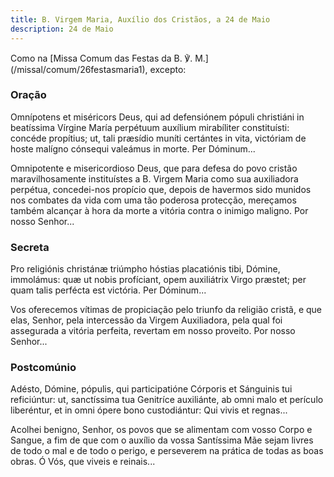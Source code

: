 ```yaml
---
title: B. Virgem Maria, Auxílio dos Cristãos, a 24 de Maio
description: 24 de Maio
---
```


<aside>
  Como na [Missa Comum das Festas da B. ℣. M.](/missal/comum/26festasmaria1),
  excepto:
</aside>

### Oração

<div class="side-by-side not-content">

Omnípotens et miséricors Deus, qui ad defensiónem pópuli christiáni in beatíssima Vírgine María perpétuum auxílium mirabíliter constituísti: concéde propítius; ut, tali præsídio muníti certántes in vita, victóriam de hoste malígno cónsequi valeámus in morte. Per Dóminum...

Omnipotente e misericordioso Deus, que para defesa do povo cristão maravilhosamente instituístes a B. Virgem Maria como sua auxiliadora perpétua, concedei-nos propício que, depois de havermos sido munidos nos combates da vida com uma tão poderosa protecção, mereçamos também alcançar à hora da morte a vitória contra o inimigo maligno. Por nosso Senhor...

</div>

### Secreta

<div class="side-by-side not-content">

Pro religiónis christánæ triúmpho hóstias placatiónis tibi, Dómine, immolámus: quæ ut nobis profíciant, opem auxiliátrix Virgo præstet; per quam talis perfécta est victória. Per Dóminum...

Vos oferecemos vítimas de propiciação pelo triunfo da religião cristã, e que elas, Senhor, pela intercessão da Virgem Auxiliadora, pela qual foi assegurada a vitória perfeita, revertam em nosso proveito. Por nosso Senhor...

</div>

### Postcomúnio

<div class="side-by-side not-content">

Adésto, Dómine, pópulis, qui participatióne Córporis et Sánguinis tui reficiúntur: ut, sanctíssima tua Genitríce auxiliánte, ab omni malo et perículo liberéntur, et in omni ópere bono custodiántur: Qui vivis et regnas...

Acolhei benigno, Senhor, os povos que se alimentam com vosso Corpo e Sangue, a fim de que com o auxílio da vossa Santíssima Mãe sejam livres de todo o mal e de todo o perigo, e perseverem na prática de todas as boas obras. Ó Vós, que viveis e reinais...

</div>
